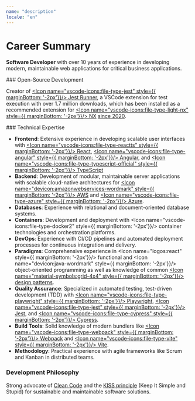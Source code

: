 ```yaml
---
name: "description"
locale: "en"
---
```


# Career Summary

<Divider />

**Software Developer** with over 10 years of experience in developing modern, maintainable web applications for critical business applications.
<div style={{ marginTop: '10px'}}></div>
### Open-Source Development

Creator of <a href="https://marketplace.visualstudio.com/items?itemName=firsttris.vscode-jest-runner" target="_blank"><Icon name="vscode-icons:file-type-jest" style={{ marginBottom: '-2px'}}/> Jest Runner</a>, a VSCode extension for test execution with over 1.7 million downloads, which has been installed as a recommended extension for <a href="https://nx.dev/" target="_blank"><Icon name="vscode-icons:file-type-light-nx" style={{ marginBottom: '-2px'}}/> NX</a> <a href="https://github.com/nrwl/nx/issues/3868" target="_blank">since 2020</a>.
<div style={{ marginTop: '10px'}}></div>
### Technical Expertise

- **Frontend**: Extensive experience in developing scalable user interfaces with <a href="https://react.dev/" target="_blank"><Icon name="vscode-icons:file-type-reactts" style={{ marginBottom: '-2px'}}/> React</a>, <a href="https://angular.io/" target="_blank"><Icon name="vscode-icons:file-type-angular" style={{ marginBottom: '-2px'}}/> Angular</a>, and <a href="https://www.typescriptlang.org/" target="_blank"><Icon name="vscode-icons:file-type-typescript-official" style={{ marginBottom: '-2px'}}/> TypeScript</a>
- **Backend**: Development of modular, maintainable server applications with scalable cloud-native architectures for <a href="https://aws.amazon.com/" target="_blank"><Icon name="devicon:amazonwebservices-wordmark" style={{ marginBottom: '-2px'}}/> AWS</a> and <a href="https://azure.microsoft.com/" target="_blank"><Icon name="vscode-icons:file-type-azure" style={{ marginBottom: '-2px'}}/> Azure</a>.
- **Databases**: Experience with relational and document-oriented database systems.
- **Containers**: Development and deployment with <Icon name="vscode-icons:file-type-docker2" style={{ marginBottom: '-2px'}}/> container technologies and orchestration platforms.
- **DevOps**: Experience with CI/CD pipelines and automated deployment processes for continuous integration and delivery.
- **Paradigms**: Comprehensive experience in <Icon name="logos:react" style={{ marginBottom: '-2px'}}/> functional and <Icon name="devicon:java-wordmark" style={{ marginBottom: '-2px'}}/> object-oriented programming as well as knowledge of common <a href="https://refactoring.guru/design-patterns" target="_blank"><Icon name="material-symbols:grid-4x4" style={{ marginBottom: '-2px'}}/> design patterns</a>.
- **Quality Assurance**: Specialized in automated testing, test-driven development (TDD) with <a href="https://playwright.dev/" target="_blank"><Icon name="vscode-icons:file-type-playwright" style={{ marginBottom: '-2px'}}/> Playwright</a>, <a href="https://jestjs.io/" target="_blank"><Icon name="vscode-icons:file-type-jest" style={{ marginBottom: '-2px'}}/> Jest</a>, and <a href="https://www.cypress.io/" target="_blank"><Icon name="vscode-icons:file-type-cypress" style={{ marginBottom: '-2px'}}/> Cypress</a>.
- **Build Tools**: Solid knowledge of modern bundlers like <a href="https://webpack.js.org/" target="_blank"><Icon name="vscode-icons:file-type-webpack" style={{ marginBottom: '-2px'}}/> Webpack</a> and <a href="https://vitejs.dev/" target="_blank"><Icon name="vscode-icons:file-type-vite" style={{ marginBottom: '-2px'}}/> Vite</a>.
- **Methodology**: Practical experience with agile frameworks like Scrum and Kanban in distributed teams.

### Development Philosophy

Strong advocate of <a href="https://www.youtube.com/watch?v=UjhX2sVf0eg" target="_blank">Clean Code</a> and the <a href="https://en.wikipedia.org/wiki/KISS_principle" target="_blank">KISS principle</a> (Keep It Simple and Stupid) for sustainable and maintainable software solutions.